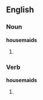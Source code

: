 ==English==

===Noun===
'''housemaids'''

# {{plural of|housemaid}}

===Verb===
'''housemaids'''

# {{third-person singular of|housemaid}}